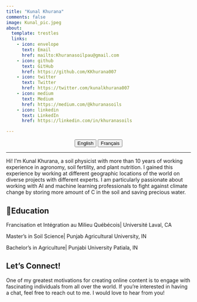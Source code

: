 ```yaml
---
title: "Kunal Khurana"
comments: false
image: Kunal_pic.jpeg
about:
  template: trestles
  links:
    - icon: envelope
      text: Email
      href: mailto:Khuranasoilpau@gmail.com
    - icon: github
      text: GitHub
      href: https://github.com/KKhurana007
    - icon: twitter
      text: Twitter
      href: https://twitter.com/kunalkhurana007         
    - icon: medium
      text: Medium
      href: https://medium.com/@khuranasoils
    - icon: linkedin
      text: LinkedIn
      href: https://linkedin.com/in/khuranasoils 

---
```


<center>

::: {.btn-group role="group" aria-label="About"}
<a href="about.html"> <button type="button" class="btn btn-primary me-md-2 btn-sm">English</button></a> <a href="about-fr.html"> <button type="button" class="btn btn-primary me-md-2 btn-sm">Français</button></a>
:::

</center>

::: {#hero-heading}
---

Hi! I’m Kunal Khurana, a soil physicist with more than 10 years of working experience in agronomy, soil fertility, and plant nutrition. I gained this experience by working at different geographic locations of the world on diverse projects with different experts. I am particularly passionate about working with AI and machine learning professionals to fight against climate change by storing more amount of C in the soil and saving precious water.


## 📝Education

 Francisation et Intégration au Milieu Québécois| Université Laval, CA

 Master’s in Soil Science| Punjab Agricultural University, IN

 Bachelor’s in Agriculture| Punjabi University Patiala, IN


## Let's Connect!
One of my greatest motivations for creating online content is to engage with fascinating individuals from all over the world. If you're interested in having a chat, feel free to reach out to me. I would love to hear from you!

:::
